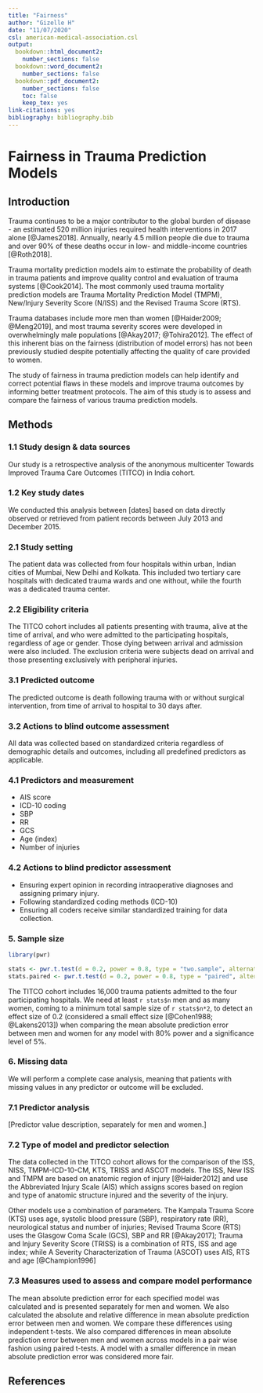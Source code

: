 ---
title: "Fairness"
author: "Gizelle H"
date: "11/07/2020"
csl: american-medical-association.csl
output:
  bookdown::html_document2:
    number_sections: false
  bookdown::word_document2:
    number_sections: false    
  bookdown::pdf_document2:
    number_sections: false
    toc: false
    keep_tex: yes
link-citations: yes
bibliography: bibliography.bib
---

# Fairness in Trauma Prediction Models

## Introduction

Trauma continues to be a major contributor to the global burden of
disease - an estimated 520 million injuries required health
interventions in 2017 alone [@James2018]. Annually, nearly 4.5 million
people die due to trauma and over 90% of these deaths occur in low-
and middle-income countries [@Roth2018].

Trauma mortality prediction models aim to estimate the probability of
death in trauma patients and improve quality control and evaluation of
trauma systems [@Cook2014]. The most commonly used trauma mortality
prediction models are Trauma Mortality Prediction Model (TMPM), New/Injury
Severity Score (N/ISS) and the Revised Trauma Score (RTS).

Trauma databases include more men than women [@Haider2009; @Meng2019],
and most trauma severity scores were developed in overwhelmingly male
populations [@Akay2017; @Tohira2012]. The effect of this inherent bias
on the fairness (distribution of model errors) has not been previously
studied despite potentially affecting the quality of care provided to
women.

The study of fairness in trauma prediction models can help identify
and correct potential flaws in these models and improve trauma
outcomes by informing better treatment protocols. The aim of this
study is to assess and compare the fairness of various trauma
prediction models.


## Methods

### 1.1 Study design & data sources

Our study is a retrospective analysis of the anonymous multicenter
Towards Improved Trauma Care Outcomes (TITCO) in India cohort.

### 1.2 Key study dates

We conducted this analysis between [dates] based on data directly
observed or retrieved from patient records between July 2013 and
December 2015.

### 2.1 Study setting

The patient data was collected from four hospitals within urban,
Indian cities of Mumbai, New Delhi and Kolkata. This included two
tertiary care hospitals with dedicated trauma wards and one without,
while the fourth was a dedicated trauma center.

### 2.2 Eligibility criteria

The TITCO cohort includes all patients presenting with trauma, alive
at the time of arrival, and who were admitted to the participating
hospitals, regardless of age or gender. Those dying between arrival
and admission were also included. The exclusion criteria were subjects
dead on arrival and those presenting exclusively with peripheral
injuries.

### 3.1 Predicted outcome

The predicted outcome is death following trauma with or without
surgical intervention, from time of arrival to hospital to 30 days after.

### 3.2 Actions to blind outcome assessment

All data was collected based on standardized criteria regardless of
demographic details and outcomes, including all predefined predictors
as applicable.

### 4.1 Predictors and measurement

- AIS score
- ICD-10 coding
- SBP
- RR
- GCS
- Age (index)
- Number of injuries

### 4.2 Actions to blind predictor assessment

- Ensuring expert opinion in recording intraoperative diagnoses and assigning primary injury.
- Following standardized coding methods (ICD-10)
- Ensuring all coders receive similar standardized training for data collection. 
	

### 5. Sample size

```{r sample-size-calculation, echo = FALSE, include = FALSE}

library(pwr)

stats <- pwr.t.test(d = 0.2, power = 0.8, type = "two.sample", alternative = "two.sided")
stats.paired <- pwr.t.test(d = 0.2, power = 0.8, type = "paired", alternative = "two.sided")

```

The TITCO cohort includes 16,000 trauma patients admitted to the four
participating hospitals. We need at least `r stats$n` men and as many
women, coming to a minimum total sample size of `r stats$n*2`, to
detect an effect size of 0.2 (considered a small effect size
[@Cohen1988; @Lakens2013]) when comparing the mean absolute prediction
error between men and women for any model with 80% power and a
significance level of 5%.

### 6. Missing data

We will perform a complete case analysis, meaning that patients with
missing values in any predictor or outcome will be excluded.

### 7.1 Predictor analysis

[Predictor value description, separately for men and women.]

### 7.2 Type of model and predictor selection

The data collected in the TITCO cohort allows for the comparison of the
ISS, NISS, TMPM-ICD-10-CM, KTS, TRISS and ASCOT models. The ISS,
New ISS and TMPM are based on anatomic region of injury [@Haider2012] and
use the Abbreviated Injury Scale (AIS) which assigns scores based on region
and type of anatomic structure injured and the severity of the injury.

Other models use a combination of parameters. The Kampala Trauma Score (KTS)
uses age, systolic blood pressure (SBP), respiratory rate (RR), neurological
status and number of injuries; Revised Trauma Score (RTS) uses the Glasgow Coma
Scale (GCS), SBP and RR [@Akay2017]; Trauma and Injury Severity Score (TRISS) is
a combination of RTS, ISS and age index; while A Severity Characterization of
Trauma (ASCOT) uses AIS, RTS and age [@Champion1996]

### 7.3 Measures used to assess and compare model performance

The mean absolute prediction error for each specified model was
calculated and is presented separately for men and women. We also
calculated the absolute and relative difference in mean absolute
prediction error between men and women. We compare these differences
using independent t-tests. We also compared differences in mean absolute
prediction error between men and women across models in a pair wise
fashion using paired t-tests. A model with a smaller difference in
mean absolute prediction error was considered more fair.


## References
